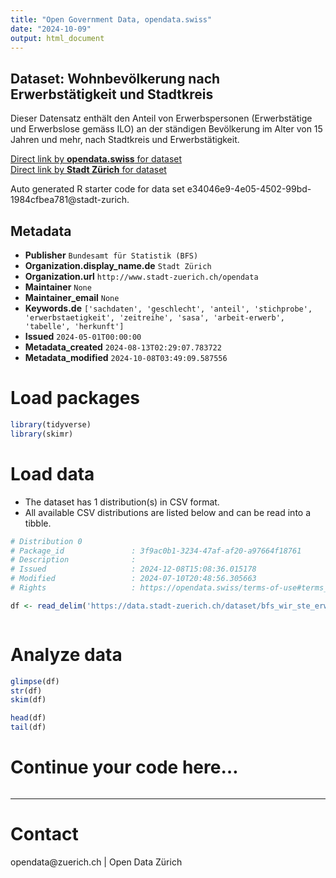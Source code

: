 ```yaml
---
title: "Open Government Data, opendata.swiss"
date: "2024-10-09"
output: html_document
---
```


## Dataset: Wohnbevölkerung nach Erwerbstätigkeit und Stadtkreis

Dieser Datensatz enthält den Anteil von Erwerbspersonen (Erwerbstätige und Erwerbslose gemäss ILO) an der ständigen Bevölkerung im Alter von 15 Jahren und mehr, nach Stadtkreis und Erwerbstätigkeit.


[Direct link by **opendata.swiss** for dataset](https://opendata.swiss/de/dataset/wohnbevolkerung-nach-erwerbstatigkeit-und-stadtkreis1)<br>
[Direct link by **Stadt Zürich** for dataset](https://data.stadt-zuerich.ch/dataset/bfs_wir_ste_erwtge_wbev_kreis_od5054)

Auto generated R starter code for data set e34046e9-4e05-4502-99bd-1984cfbea781@stadt-zurich.

## Metadata

- **Publisher** `Bundesamt für Statistik (BFS)`
- **Organization.display_name.de** `Stadt Zürich`
- **Organization.url** `http://www.stadt-zuerich.ch/opendata`
- **Maintainer** `None`
- **Maintainer_email** `None`
- **Keywords.de** `['sachdaten', 'geschlecht', 'anteil', 'stichprobe', 'erwerbstaetigkeit', 'zeitreihe', 'sasa', 'arbeit-erwerb', 'tabelle', 'herkunft']`
- **Issued** `2024-05-01T00:00:00`
- **Metadata_created** `2024-08-13T02:29:07.783722`
- **Metadata_modified** `2024-10-08T03:49:09.587556`


# Load packages

```r

library(tidyverse)
library(skimr)

```

# Load data

-   The dataset has 1 distribution(s) in CSV format.
-   All available CSV distributions are listed below and can be read into a tibble.

```r

# Distribution 0
# Package_id               : 3f9ac0b1-3234-47af-af20-a97664f18761
# Description              : 
# Issued                   : 2024-12-08T15:08:36.015178
# Modified                 : 2024-07-10T20:48:56.305663
# Rights                   : https://opendata.swiss/terms-of-use#terms_open

df <- read_delim('https://data.stadt-zuerich.ch/dataset/bfs_wir_ste_erwtge_wbev_kreis_od5054/download/WIR505OD5054.csv')



```

# Analyze data

```r

glimpse(df)
str(df)
skim(df)

head(df)
tail(df)

```

# Continue your code here...

```r

```

------------------------------------------------------------------------

# Contact

opendata@zuerich.ch | Open Data Zürich
